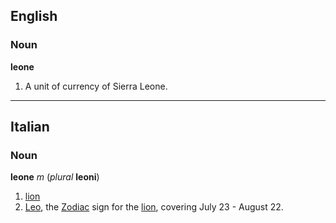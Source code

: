 ==English==
===Noun===
'''leone'''

#A unit of currency of Sierra Leone.

----
==Italian==
===Noun===
'''leone''' ''m'' (''plural'' '''leoni''')

#[[lion]]
#[[Leo]], the [[Zodiac]] sign for the [[lion]], covering July 23 - August 22.